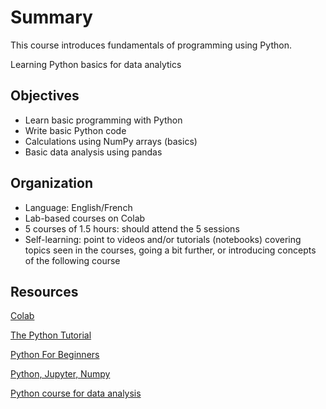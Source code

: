 # Summary {.unnumbered}

This course introduces fundamentals of programming using Python. 

Learning Python basics for data analytics

## Objectives
-	Learn basic programming with Python
-	Write basic Python code
-	Calculations using NumPy arrays (basics)
-	Basic data analysis using pandas

## Organization
-	Language: English/French
-	Lab-based courses on Colab
-	5 courses of 1.5 hours: should attend the 5 sessions
-	Self-learning: point to videos and/or tutorials (notebooks) covering topics seen in the courses, going a bit further, or introducing concepts of the following course

## Resources

[Colab](https://colab.google/notebooks/)

[The Python Tutorial](https://docs.python.org/3/tutorial/)

[Python For Beginners](https://github.com/Python-Crash-Course/Python101/tree/master?tab=readme-ov-file)

[Python, Jupyter, Numpy](https://nustat.github.io/DataScience_Intro_python/Introduction%20to%20Python%20and%20Jupyter%20Notebooks.html)

[Python course for data analysis](https://github.com/jbossios/python-tutorial/tree/master)
